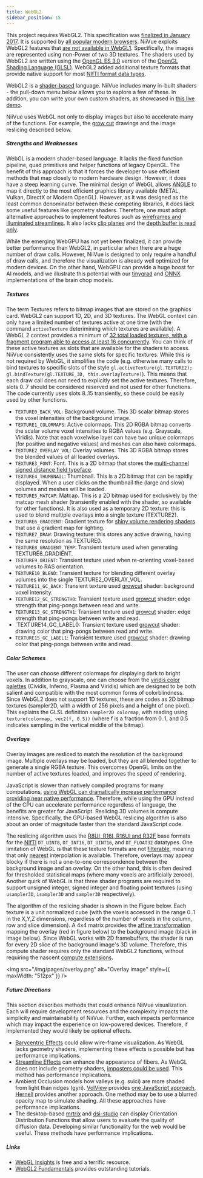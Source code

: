 ```yaml
---
title: WebGL2
sidebar_position: 15
---
```




This project requires WebGL2. This specification was [finalized in January 2017](https://en.wikipedia.org/wiki/WebGL). It is supported by [all popular modern browsers](https://caniuse.com/webgl2). NiiVue exploits WebGL2 features that [are not available in WebGL1](https://webgl2fundamentals.org/webgl/lessons/webgl2-whats-new.html). Specifically, the images are represented using non-Power of two 3D textures. The shaders used by WebGL2 are written using the [OpenGL ES 3.0](https://en.wikipedia.org/wiki/OpenGL_ES) version of the [OpenGL Shading Language (GLSL)](https://en.wikipedia.org/wiki/OpenGL_Shading_Language). WebGL2 added additional texture formats that provide native support for most [NIfTI format data types](https://brainder.org/2012/09/23/the-nifti-file-format/).

WebGL2 is a [shader-based](https://webgl2fundamentals.org/webgl/lessons/webgl-shaders-and-glsl.html) language. NiiVue includes many in-built shaders - the pull-down menu below allows you to explore a few of these. In addition, you can write your own custom shaders, as showcased in [this live demo](https://niivue.com/demos/features/mesh.atlas.html).

<NiivueBrowserWrapper>
  <WebGLDemo />
</NiivueBrowserWrapper>


NiiVue uses WebGL not only to display images but also to accelerate many of the functions. For example, the [grow cut](http://pieper.github.io/sites/glimp/growcut.html) drawings and the image reslicing described below.

##### Strengths and Weaknesses

WebGL is a modern shader-based language. It lacks the fixed function pipeline, quad primitives and helper functions of legacy OpenGL. The benefit of this approach is that it forces the developer to use efficient methods that map closely to modern hardware design. However, it does have a steep learning curve. The minimal design of WebGL allows [ANGLE](https://en.wikipedia.org/wiki/ANGLE) to map it directly to the most efficient graphics library available (METAL, Vulkan, DirectX or Modern OpenGL). However, as it was designed as the least common denominator between these competing libraries, it does lack some useful features like geometry shaders. Therefore, one must adopt alternative approaches to implement features such as [wireframes and illuminated streamlines](https://github.com/niivue/niivue/issues/458). It also lacks [clip planes](https://github.com/niivue/niivue/issues/447) and the [depth buffer is read only](https://github.com/niivue/niivue/issues/345).

While the emerging WebGPU has not yet been finalized, it can provide better performance than WebGL2, in particular when there are a huge number of draw calls. However, NiiVue is designed to only require a handful of draw calls, and therefore the visualization is already well optimized for modern devices. On the other hand, WebGPU can provide a huge boost for AI models, and we illustrate this potential with our [tinygrad](https://github.com/niivue/niivue-tinygrad) and [ONNX](https://github.com/niivue/niivue-onnx) implementations of the brain chop models.

##### Textures

The term Textures refers to bitmap images that are stored on the graphics card. WebGL2 can support 1D, 2D, and 3D textures. The WebGL context can only have a limited number of textures active at one time (with the command `activeTexture` deterimining which textures are available). A WebGL 2 context provides a minimum of [32 total loaded textures, with a fragment program able to access at least 16 concurrently](https://webgl2fundamentals.org/webgl/lessons/webgl-cross-platform-issues.html#device-limits). You can think of these active textures as slots that are available for the shaders to access. NiiVue consistently uses the same slots for specific textures. While this is not required by WebGL, it simplifies the code (e.g. otherwise many calls to bind textures to specific slots of the style `gl.activeTexture(gl.TEXTURE2); gl.bindTexture(gl.TEXTURE_3D, this.overlayTexture)`). This means that each draw call does not need to explicitly set the active textures. Therefore, slots 0..7 should be considered reserved and not used for other functions. The code currently uses slots 8..15 transiently, so these could be easily used by other functions.

- `TEXTURE0_BACK_VOL`: Background volume. This 3D scalar bitmap stores the voxel intensities of the background image.
- `TEXTURE1_COLORMAPS`: Active colormaps. This 2D RGBA bitmap converts the scalar volume voxel intensities to RGBA values (e.g. Grayscale, Viridis). Note that each voxelwise layer can have two unique colormaps (for positive and negative values) and meshes can also have colormaps.
- `TEXTURE2_OVERLAY_VOL`: Overlay volumes. This 3D RGBA bitmap stores the blended values of all loaded overlays.
- `TEXTURE3_FONT`: Font. This is a 2D bitmap that stores the [multi-channel signed distance field typeface](https://github.com/Chlumsky/msdfgen).
- `TEXTURE4_THUMBNAIL`: Thumbnail. This is a 2D bitmap that can be rapidly displayed. When a user clicks on the thumbnail the (large and slow) volumes and meshes will be loaded.
- `TEXTURE5_MATCAP`: Matcap. This is a 2D bitmap used for exclusively by the matcap mesh shader (transiently enabled with the shader, so available for other functions). It is also used as a temporary 2D texture: this is used to blend multiple overlays into a single texture (TEXTURE2). 
- `TEXTURE6_GRADIENT`: Gradient texture for [shiny volume rendering shaders](https://niivue.com/demos/features/shiny.volumes.html) that use a gradient map for lighting.
- `TEXTURE7_DRAW`: Drawing texture: this stores any active drawing, having the same resolution as TEXTURE0.
- `TEXTURE8_GRADIENT_TEMP`: Transient texture used when generating TEXTURE6_GRADIENT.
- `TEXTURE9_ORIENT`: Transient texture used when re-orienting voxel-based volumes to RAS orientation.
- `TEXTURE10_BLEND`: Transient texture for blending different overlay volumes into the single TEXTURE2_OVERLAY_VOL.
- `TEXTURE11_GC_BACK`: Transient texture used [growcut](https://niivue.com/demos/features/draw2.html) shader: background voxel intensity.
- `TEXTURE12_GC_STRENGTH0`: Transient texture used [growcut](https://niivue.com/demos/features/draw2.html) shader: edge strength that ping-pongs between read and write.
- `TEXTURE13_GC_STRENGTH1`: Transient texture used [growcut](https://niivue.com/demos/features/draw2.html) shader: edge strength that ping-pongs between write and read.
- `TEXTURE14_GC_LABEL0: Transient texture used [growcut](https://niivue.com/demos/features/draw2.html) shader: drawing color that ping-pongs between read and write.
- `TEXTURE15_GC_LABEL1`: Transient texture used [growcut](https://niivue.com/demos/features/draw2.html) shader: drawing color that ping-pongs between write and read.

##### Color Schemes

The user can choose different colormaps for displaying dark to bright voxels. In addition to grayscale, one can choose from the [viridis color palettes](https://cran.r-project.org/web/packages/viridis/vignettes/intro-to-viridis.html) (Cividis, Inferno, Plasma and Viridis) which are designed to be both salient and compatible with the most common forms of colorblindness. Since WebGL2 does not support 1D textures, these are codes as 2D bitmap textures (sampler2D, with a width of 256 pixels and a height of one pixel). This explains the GLSL definition `sampler2D colormap`, with reading using `texture(colormap, vec2(f, 0.5))` (where f is a fraction from 0..1, and 0.5 indicates sampling in the vertical middle of the bitmap).

##### Overlays

Overlay images are resliced to match the resolution of the background image. Multiple overlays may be loaded, but they are all blended together to generate a single RGBA texture. This overcomes OpenGL limits on the number of active textures loaded, and improves the speed of rendering.

JavaScript is slower than natively compiled programs for many computations, [using WebGL can dramatically increase performance providing near native performance](http://openglinsights.com/discovering.html#WebGLforOpenGLDevelopers). Therefore, while using the GPU instead of the CPU can accelerate performance regardless of language, the benefits are greater for JavaScript. Reslicing 3D volumes is compute intensive. Specifically, the GPU-based WebGL reslicing algorithm is also about an order of magnitude faster than the standard JavaScript code.

The reslicing algorithm uses the [R8UI, R16I, R16UI and R32F](https://www.khronos.org/registry/OpenGL-Refpages/es3.0/html/glTexStorage3D.xhtml) base formats for the [NIfTI](https://nifti.nimh.nih.gov/pub/dist/src/niftilib/nifti1.h) `DT_UINT8`, `DT_INT16`, `DT_UINT16`, and `DT_FLOAT32` datatypes. One limitation of WebGL is that these texture formats are not [filterable](https://webgl2fundamentals.org/webgl/lessons/webgl-data-textures.html), meaning that only [nearest](https://open.gl/textures) interpolation is available. Therefore, overlays may appear blocky if there is not a one-to-one correspondence between the background image and an overlay. On the other hand, this is often desired for thresholded statistical maps (where many voxels are artificially zeroed). Another quirk of WebGL is that three shader programs are required to support unsigned integer, signed integer and floating point textures (using `usampler3D`, `isampler3D` and `sampler3D` respectively).

The algorithm of the reslicing shader is shown in the Figure below. Each texture is a unit normalized cube (with the voxels accessed in the range 0..1 in the X,Y,Z dimensions, regardless of the number of voxels in the column, row and slice dimension). A 4x4 matrix provides the [affine transformation](https://en.wikipedia.org/wiki/Transformation_matrix) mapping the overlay (red in figure below) to the background image (black in image below). Since WebGL works with 2D framebuffers, the shader is run for every 2D slice of the background image's 3D volume. Therefore, this compute shader requires only the standard WebGL2 functions, without requiring the nascent [compute extensions](https://www.khronos.org/registry/webgl/specs/latest/2.0-compute/).

<img src="/img/pages/overlay.png" alt="Overlay image" style={{ maxWidth: "512px" }} />

##### Future Directions

This section describes methods that could enhance NiiVue visualization. Each will require development resources and the complexity impacts the simplicity and maintainability of NiiVue. Further, each impacts performance which may impact the experience on low-powered devices. Therefore, if implemented they would likely be optional effects.

 - [Barycentric Effects](https://github.com/niivue/niivue/issues/458) could allow wire-frame visualization. As WebGL lacks geometry shaders, implementing these effects is possible but has performance implications.
 - [Streamline Effects](https://github.com/niivue/niivue/issues/458) can enhance the appearance of fibers. As WebGL does not include geometry shaders, [imposters could be used](https://www.researchgate.net/publication/319441378_A_Simple_and_Efficient_Cylinder_Imposter_Approach_to_Visualize_DTI_Fiber_Tracts). This method has performance implications.
 - Ambient Occlusion models how valleys (e.g. sulci) are more shaded from light than ridges (gyri). [VolView](https://volview.netlify.app/) provides [one JavaScript approach](https://github.com/Kitware/vtk-js/blob/dd45c408217e5d632de0ff98f45765abf92daba8/Sources/Rendering/OpenGL/glsl/vtkVolumeFS.glsl#L768), [Hernell](https://ieeexplore.ieee.org/abstract/document/4840341) provides another approach. One method may be to use a blurred opacity map to simulate shading. All these approaches have performance implications.
 - The desktop-based [mrtrix](https://community.mrtrix.org/t/streamlines-tractography-output-problem/903/8) and [dsi-studio](https://sites.google.com/a/labsolver.org/dsi-studio/Manual/odf-visualization) can display Orientation Distribution Functions that allow users to evaluate the quality of diffusion data. Developing similar functionality for the web would be useful. These methods have performance implications.
 
 
##### Links

- [WebGL Insights](https://webglinsights.github.io/index.html) is free and a terrific resource.
- [WebGL2 Fundamentals](https://webgl2fundamentals.org/) provides outstanding tutorials.